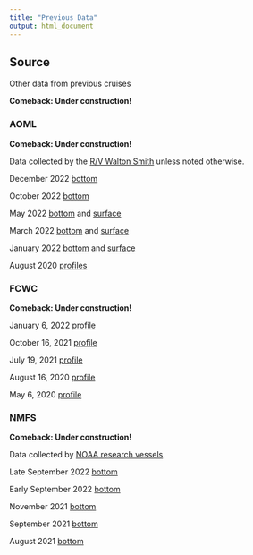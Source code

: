 ```yaml
---
title: "Previous Data"
output: html_document
---
```


## Source {.tabset}

Other data from previous cruises
 
**Comeback: Under construction!**
 
 
### AOML

**Comeback: Under construction!**

Data collected by the [R/V Walton Smith](https://www.earth.miami.edu/about-us/administration/marine-operations/f-g-walton-smith-vessel/index.html) unless noted otherwise.

December 2022 [bottom](figures/AOML/WS22337_bottom.png)

October 2022 [bottom](figures/AOML/WS22281_bottom.png)

May 2022 [bottom](figures/AOML/WS22141_bottom2.png) and [surface](figures/AOML/WS22141_underway.png)

March 2022 [bottom](figures/AOML/WS22072_bottom2.png) and [surface](figures/AOML/WS22072_underway.png)

January 2022 [bottom](figures/AOML/WS22022_bottom.png) and [surface](figures/AOML/WS22022_underway.png)

August 2020 [profiles](figures/AOML/20200908_WS_profile.pdf)


### FCWC

**Comeback: Under construction!**
 
January 6, 2022 [profile](figures/FCWC/20220106_FCWC_annotated.pdf)

October 16, 2021 [profile](figures/FCWC/20211016_FCWC_annotated.pdf)

July 19, 2021 [profile](figures/FCWC/20210719_FCWC_sampling.pdf)

August 16, 2020 [profile](figures/FCWC/20200816_FCWC_update.pdf)

May 6, 2020 [profile](figures/FCWC/20200506_FCWC_profile.pdf)


### NMFS

**Comeback: Under construction!**

Data collected by [NOAA research vessels](https://www.omao.noaa.gov/find/fleet/ships).

Late September 2022 [bottom](figures/NOAA/20220924_noaa_plot.png)

Early September 2022 [bottom](figures/NOAA/20220913_noaa_plot.png)

November 2021 [bottom](figures/NOAA/20211124_noaa_plot.png)

September 2021 [bottom](figures/NOAA/20210920_noaa_plot.png)

August 2021 [bottom](figures/NOAA/20210908_noaa_plot.png)

